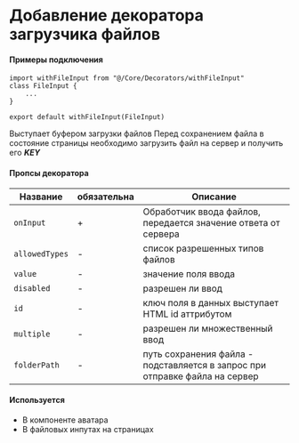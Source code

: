 
# Добавление декоратора загрузчика файлов
<Meta
    title="Core/Decorators/withFileInput"
    component={withFileInput()}
/>

#### Примеры подключения

```
import withFileInput from "@/Core/Decorators/withFileInput"
class FileInput {
    ...
}

export default withFileInput(FileInput)

```


Выступает буфером загрузки файлов
Перед сохранением файла в состояние страницы необходимо загрузить файл на сервер и получить его ***KEY***



#### Пропсы декоратора

| Название | обязательна | Описание |
|---|---|---|
| `onInput` | + | Обработчик ввода файлов, передается значение ответа от сервера |
| `allowedTypes`  | - | список разрешенных типов файлов |
| `value`  | - | значение поля ввода |
| `disabled`  | - | разрешен ли ввод |
| `id`  | - | ключ поля в данных выступает HTML id аттрибутом |
| `multiple`  | - | разрешен ли множественный ввод |
| `folderPath`  | - | путь сохранения файла - подставляется в запрос при отправке файла на сервер |

#### Используется

* В компоненте аватара
* В файловых инпутах на страницах
